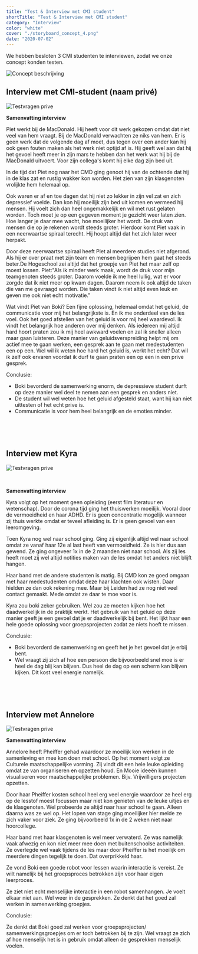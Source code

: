 ```yaml
---
title: "Test & Interview met CMI student"
shortTitle: "Test & Interview met CMI student"
category: "Interview"
color: "white"
cover: "./storyboard_concept_4.png"
date: "2020-07-02"
---
```


We hebben besloten 3 CMI studenten te interviewen, zodat we onze concept konden testen.

![Concept beschrijving](http://localhost:8000/images/stappen/test_interview_cmi/concept_beschrijving.png "Concept beschrijving")

## Interview met CMI-student (naam privé)
![Testvragen prive](http://localhost:8000/images/stappen/test_interview_cmi/testvragen_prive.png "Testvragen prive")

**Samenvatting interview**

Piet werkt bij de MacDonald. Hij heeft voor dit werk gekozen omdat dat niet veel van hem vraagt. Bij de MacDonald verwachten ze niks van hem. Er is geen werk dat de volgende dag af moet, dus tegen over een ander kan hij ook geen fouten maken als het werk niet optijd af is. Hij geeft wel aan dat hij het gevoel heeft meer in zijn mars te hebben dan het werk wat hij bij de MacDonald uitvoert. Voor zijn collega's komt hij elke dag zijn bed uit.

In de tijd dat Piet nog naar het CMD ging genoot hij van de ochtende dat hij in de klas zat en rustig wakker kon worden. Het zien van zijn klasgenoten vrolijkte hem helemaal op.

Ook waren er af en toe dagen dat hij niet zo lekker in zijn vel zat en zich depressief voelde. Dan kon hij moeilijk zijn bed uit komen en vermeed hij mensen. Hij voelt zich dan heel ongemakkelijk en wil met rust gelaten worden. Toch moet je op een gegeven moment je gezicht weer laten zien. Hoe langer je daar mee wacht, hoe moeilijker het wordt. De druk van mensen die op je rekenen wordt steeds groter. Hierdoor komt Piet vaak in een neerwaartse spiraal terecht. Hij hoopt altijd dat het zich later weer herpakt.

Door deze neerwaartse spiraal heeft Piet al meerdere studies niet afgerond. Als hij er over praat met zijn team en mensen begrijpen hem gaat het steeds beter.De Hogeschool zei altijd dat het groepje van Piet het maar zelf op moest lossen. Piet:"Als ik minder werk maak, wordt de druk voor mijn teamgenoten steeds groter. Daarom voelde ik me heel lullig, wat er voor zorgde dat ik niet meer op kwam dagen. Daarom neem ik ook altijd de taken die van me gevraagd worden. Die taken vindt ik niet altijd even leuk en geven me ook niet echt motivatie."


Wat vindt Piet van Boki? Een fijne oplossing, helemaal omdat het geluid, de communicatie voor mij het belangrijkste is. En ik me onderdeel van de les voel. Ook het goed afstellen van het geluid is voor mij heel waardevol. Ik vindt het belangrijk hoe anderen over mij denken. Als iedereen mij altijd hard hoort praten zou ik mij heel awkward voelen en zal ik sneller alleen maar gaan luisteren. Deze manier van geluidsverspreiding helpt mij om actief mee te gaan werken, een gesprek aan te gaan met medestudenten een op een. Wel wil ik weten hoe hard het geluid is, werkt het echt? Dat wil ik zelf ook ervaren voordat ik durf te gaan praten een op een in een prive gesprek.



Conclusie:

- Boki bevorderd de samenwerking enorm, de depressieve student durft op deze manier wel deel te nemen aan een gesprek en anders niet.
- De student wil wel weten hoe het geluid afgesteld staat, want hij kan niet uittesten of het echt prive is.
- Communicatie is voor hem heel belangrijk en de emoties minder.

<br />
<br />
<br />

## Interview met Kyra
![Testvragen prive](http://localhost:8000/images/stappen/test_interview_cmi/testvragen_kyra.png "Testvragen kyra")

<br />

**Samenvatting interview**

Kyra volgt op het moment geen opleiding (eerst film literatuur en wetenschap). Door de corona tijd ging het thuiswerken moeilijk. Vooral door de vermoeidheid en haar ADHD. Er is geen concentratie mogelijk wanneer zij thuis werkte omdat er teveel afleiding is. Er is geen gevoel van een leeromgeving.

Toen Kyra nog wel naar school ging. Ging zij eigenlijk altijd wel naar school omdat ze vanaf haar 12e al last heeft van vermoeidheid. Ze is hier dus aan gewend. Ze ging ongeveer 1x in de 2 maanden niet naar school. Als zij les heeft moet zij wel altijd notities maken van de les omdat het anders niet blijft hangen.

Haar band met de andere studenten is matig. Bij CMD kon ze goed omgaan met haar medestudenten omdat deze haar klachten ook wisten. Daar hielden ze dan ook rekening mee. Maar bij Leiden had ze nog niet veel contact gemaakt. Mede omdat ze daar te moe voor is.

Kyra zou boki zeker gebruiken. Wel zou ze moeten kijken hoe het daadwerkelijk in de praktijk werkt. Het gebruik van het geluid op deze manier geeft je een gevoel dat je er daadwerkelijk bij bent. Het lijkt haar een hele goede oplossing voor groepsprojecten zodat ze niets hoeft te missen.



Conclusie:

- Boki bevorderd de samenwerking en geeft het je het gevoel dat je erbij bent.
- Wel vraagt zij zich af hoe een persoon die bijvoorbeeld snel moe is er heel de dag blij kan blijven. Dus heel de dag op een scherm kan blijven kijken. Dit kost veel energie namelijk.

<br />
<br />
<br />


## Interview met Annelore
![Testvragen prive](http://localhost:8000/images/stappen/test_interview_cmi/testvragen_annelore.png "Testvragen annelore")

**Samenvatting interview**

Annelore heeft Pheiffer gehad waardoor ze moeilijk kon werken in de samenleving en mee kon doen met school. Op het moment volgt ze Culturele maatschappelijke vorming.
Zij vindt dit een hele leuke opleiding omdat ze van organiseren en opzetten houd. En Mooie ideeën kunnen visualiseren voor maatschappelijke problemen. Bijv. Vrijwilligers projecten opzetten.

Door haar Pheiffer kosten school heel erg veel energie waardoor ze heel erg op de lesstof moest focussen maar niet kon genieten van de leuke uitjes en de klasgenoten. Wel probeerde ze altijd naar haar school te gaan. Alleen daarna was ze wel op. Het lopen van stage ging moeilijker hier melde ze zich vaker voor ziek. Ze ging bijvoorbeeld 1x in de 2 weken niet naar hoorcollege.

Haar band met haar klasgenoten is wel meer verwaterd. Ze was namelijk vaak afwezig en kon niet meer mee doen met buitenschoolse activiteiten. Ze overlegde wel vaak tijdens de les maar door Pheiffer is het moeilijk om meerdere dingen tegelijk te doen. Dat overprikkeld haar.

Ze vond Boki een goede robot voor lessen waarin interactie is vereist. Ze wilt namelijk bij het groepsproces betrokken zijn voor haar eigen leerproces.

Ze ziet niet echt menselijke interactie in een robot samenhangen. Je voelt elkaar niet aan. Wel weer in de gesprekken. Ze denkt dat het goed zal werken in samenwerking groepjes.

Conclusie:

Ze denkt dat Boki goed zal werken voor groepsprojecten/ samenwerkingsgroepjes om er toch betrokken bij te zijn. Wel vraagt ze zich af hoe menselijk het is in gebruik omdat alleen de gesprekken menselijk voelen.